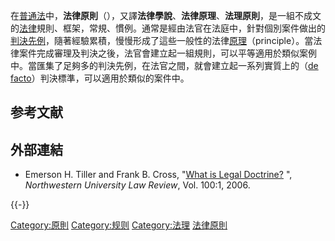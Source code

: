 {{legal}}
在[[普通法|普通法]]中，'''法律原則'''（{{lang-en|Legal doctrine}}），又譯'''法律學說'''、'''法律原理'''、'''法理原則'''，是一組不成文的[[法律|法律]]規則、框架，常規、慣例。通常是經由法官在法庭中，針對個別案件做出的[[判決先例|判決先例]]，隨著經驗累積，慢慢形成了這些一般性的法律[[原理|原理]]（principle）。當法律案件完成審理及判決之後，法官會建立起一組規則，可以平等適用於類似案例中。當匯集了足夠多的判決先例，在法官之間，就會建立起一系列實質上的（[[de_facto|de facto]]）判決標準，可以適用於類似的案件中。

== 参考文献 ==
{{Reflist}}

== 外部連結 ==
* Emerson H. Tiller and Frank B. Cross, "[http://www.law.northwestern.edu/lawreview/v100/n1/517/LR100n1Tiller-Cross.pdf What is Legal Doctrine?] {{Wayback|url=http://www.law.northwestern.edu/lawreview/v100/n1/517/LR100n1Tiller-Cross.pdf |date=20150202060212 }}", ''Northwestern University Law Review'', Vol. 100:1, 2006.

{{-}}
{{Authority control}}

[[Category:原則|Category:原則]]
[[Category:规则|Category:规则]]
[[Category:法理|Category:法理]]
[[Category:法律原則|]]

{{Law-stub}}